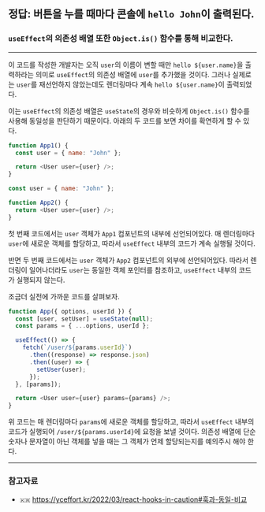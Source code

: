 
## 정답: 버튼을 누를 때마다 콘솔에 `hello John`이 출력된다.

<Counter />

### `useEffect`의 의존성 배열 또한 `Object.is()` 함수를 통해 비교한다.

---

이 코드를 작성한 개발자는 오직 `user`의 이름이 변할 때만 `hello ${user.name}`을 출력하라는 의미로 `useEffect`의 의존성 배열에 `user`를 추가했을 것이다. 그러나 실제로는 `user`를 재선언하지 않았는데도 렌더링마다 계속 `hello ${user.name}`이 출력되었다.

이는 `useEffect`의 의존성 배열은 `useState`의 경우와 비슷하게 `Object.is()` 함수를 사용해 동일성을 판단하기 때문이다. 아래의 두 코드를 보면 차이를 확연하게 할 수 있다.

```js showLineNumbers title="inside.jsx"
function App1() {
  const user = { name: "John" };

  return <User user={user} />;
}
```

```js showLineNumbers title="outside.jsx"
const user = { name: "John" };

function App2() {
  return <User user={user} />;
}
```

첫 번째 코드에서는 `user` 객체가 `App1` 컴포넌트의 내부에 선언되어있다. 매 렌더링마다 `user`에 새로운 객체를 할당하고, 따라서 `useEffect` 내부의 코드가 계속 실행될 것이다.

반면 두 번째 코드에서는 `user` 객체가 `App2` 컴포넌트의 외부에 선언되어있다. 따라서 렌더링이 일어나더라도 `user`는 동일한 객체 포인터를 참조하고, `useEffect` 내부의 코드가 실행되지 않는다.

조금더 실전에 가까운 코드를 살펴보자.

```js showLineNumbers
function App({ options, userId }) {
  const [user, setUser] = useState(null);
  const params = { ...options, userId };

  useEffect(() => {
    fetch(`/user/${params.userId}`)
      .then((response) => response.json)
      .then((user) => {
        setUser(user);
      });
  }, [params]);

  return <User user={user} params={params} />;
}
```

위 코드는 매 렌더링마다 `params`에 새로운 객체를 할당하고, 따라서 `useEffect` 내부의 코드가 실행되어 `/user/${params.userId}`에 요청을 보낼 것이다. 의존성 배열에 단순 숫자나 문자열이 아닌 객체를 넣을 때는 그 객체가 언제 할당되는지를 예의주시 해야 한다.

---

### 참고자료

- `🇰🇷` https://yceffort.kr/2022/03/react-hooks-in-caution#훅과-동일-비교

